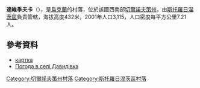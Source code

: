 {{coord|48|8|15|N|25|32|40|E|scale:100000|display=title}}

'''達維季夫卡'''（{{lang-uk|Давидівка}}），是[[烏克蘭|烏克蘭]]的村落，位於該國西南部[[切爾諾夫策州|切爾諾夫策州]]，由[[斯托羅日涅茨區|斯托羅日涅茨區]]負責管轄，海拔高度432米，2001年人口3,115，人口密度每平方公里7.21人。

==參考資料==
*[http://gska2.rada.gov.ua/pls/z7502/A005?rf7571=39364 картка]{{dead link|date=2018年1月 |bot=InternetArchiveBot |fix-attempted=yes }}
*[http://weather.in.ua/ua/chernovickaja/6309 Погода в селі Давидівка] {{Wayback|url=http://weather.in.ua/ua/chernovickaja/6309 |date=20160426134219 }}

{{DEFAULTSORT:Давидівка}}
[[Category:切爾諾夫策州村落|Category:切爾諾夫策州村落]]
[[Category:斯托羅日涅茨區村落|Category:斯托羅日涅茨區村落]]


{{Chernivtsi-geo-stub}}